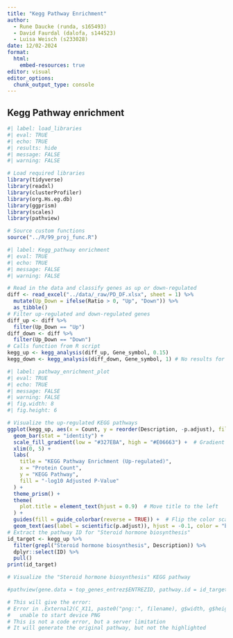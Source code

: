 ```yaml
---
title: "Kegg Pathway Enrichment"
author: 
  - Rune Daucke (runda, s165493)
  - David Faurdal (dalofa, s144523)
  - Luisa Weisch (s233028)
date: 12/02-2024
format:
  html:
    embed-resources: true
editor: visual
editor_options: 
  chunk_output_type: console
---
```


## Kegg Pathway enrichment

```r
#| label: load_libraries
#| eval: TRUE
#| echo: TRUE
#| results: hide
#| message: FALSE
#| warning: FALSE

# Load required libraries
library(tidyverse)
library(readxl)
library(clusterProfiler)
library(org.Hs.eg.db)
library(ggprism)
library(scales)
library(pathview)

# Source custom functions
source("../R/99_proj_func.R")
```

```r
#| label: Kegg_pathway enrichment
#| eval: TRUE
#| echo: TRUE
#| message: FALSE
#| warning: FALSE

# Read in the data and classify genes as up or down-regulated
diff <- read_excel("../data/_raw/PD_DF.xlsx", sheet = 1) %>%
  mutate(Up_Down = ifelse(Ratio > 0, "Up", "Down")) %>%
  as_tibble()
# Filter up-regulated and down-regulated genes
diff_up <- diff %>%
  filter(Up_Down == "Up")
diff_down <- diff %>%
  filter(Up_Down == "Down")
# Calls function from R script
kegg_up <- kegg_analysis(diff_up, Gene_symbol, 0.15)
kegg_down <- kegg_analysis(diff_down, Gene_symbol, 1) # No results for kegg_down
```

```r
#| label: pathway_enrichment_plot
#| eval: TRUE
#| echo: TRUE
#| message: FALSE
#| warning: FALSE
#| fig.width: 8
#| fig.height: 6

# Visualize the up-regulated KEGG pathways
ggplot(kegg_up, aes(x = Count, y = reorder(Description, -p.adjust), fill = p.adjust)) +
  geom_bar(stat = "identity") +
  scale_fill_gradient(low = "#327EBA", high = "#E06663") +  # Gradient from blue to red
  xlim(0, 5) +
  labs(
    title = "KEGG Pathway Enrichment (Up-regulated)",
    x = "Protein Count",
    y = "KEGG Pathway",
    fill = "-log10 Adjusted P-Value"
  ) +
  theme_prism() +
  theme(
    plot.title = element_text(hjust = 0.9)  # Move title to the left
  ) +
  guides(fill = guide_colorbar(reverse = TRUE)) +  # Flip the color scale in the legend
  geom_text(aes(label = scientific(p.adjust)), hjust = -0.1, color = "black")  # Format p
# Extract the pathway ID for "Steroid hormone biosynthesis"
id_target <- kegg_up %>%
  filter(grepl("Steroid hormone biosynthesis", Description)) %>%
  dplyr::select(ID) %>%
  pull()
print(id_target)

# Visualize the "Steroid hormone biosynthesis" KEGG pathway

#pathview(gene.data = top_genes_entrez$ENTREZID, pathway.id = id_target, species = "hsa")

# This will give the error:
# Error in .External2(C_X11, paste0("png::", filename), g$width, g$height,  : 
#   unable to start device PNG
# This is not a code error, but a server limitation
# It will generate the original pathway, but not the highlighted
```
